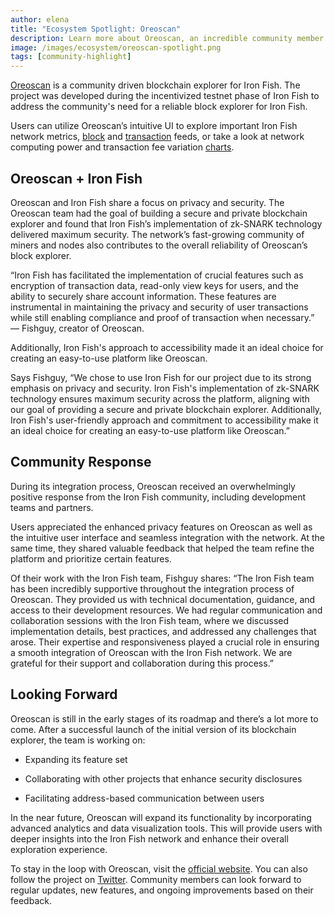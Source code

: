 ```yaml
---
author: elena
title: "Ecosystem Spotlight: Oreoscan"
description: Learn more about Oreoscan, an incredible community member who's building on the Iron Fish network
image: /images/ecosystem/oreoscan-spotlight.png
tags: [community-highlight]
---
```




[Oreoscan](https://www.oreoscan.info/en) is a community driven blockchain explorer for Iron Fish. The project was developed during the incentivized testnet phase of Iron Fish to address the community's need for a reliable block explorer for Iron Fish.

  

Users can utilize Oreoscan’s intuitive UI to explore important Iron Fish network metrics, [block](https://www.oreoscan.info/en/blocks) and [transaction](https://www.oreoscan.info/en/transactions) feeds, or take a look at network computing power and transaction fee variation [charts](https://www.oreoscan.info/en/charts).

## Oreoscan + Iron Fish

Oreoscan and Iron Fish share a focus on privacy and security. The Oreoscan team had the goal of building a secure and private blockchain explorer and found that Iron Fish’s implementation of zk-SNARK technology delivered maximum security. The network’s fast-growing community of miners and nodes also contributes to the overall reliability of Oreoscan’s block explorer.

  

“Iron Fish has facilitated the implementation of crucial features such as encryption of transaction data, read-only view keys for users, and the ability to securely share account information. These features are instrumental in maintaining the privacy and security of user transactions while still enabling compliance and proof of transaction when necessary.” — Fishguy, creator of Oreoscan.

  

Additionally, Iron Fish's approach to accessibility made it an ideal choice for creating an easy-to-use platform like Oreoscan.

  

Says Fishguy, “We chose to use Iron Fish for our project due to its strong emphasis on privacy and security. Iron Fish's implementation of zk-SNARK technology ensures maximum security across the platform, aligning with our goal of providing a secure and private blockchain explorer. Additionally, Iron Fish's user-friendly approach and commitment to accessibility make it an ideal choice for creating an easy-to-use platform like Oreoscan.”

## Community Response

During its integration process, Oreoscan received an overwhelmingly positive response from the Iron Fish community, including development teams and partners.

  

Users appreciated the enhanced privacy features on Oreoscan as well as the intuitive user interface and seamless integration with the network. At the same time, they shared valuable feedback that helped the team refine the platform and prioritize certain features.

  

Of their work with the Iron Fish team, Fishguy shares: “The Iron Fish team has been incredibly supportive throughout the integration process of Oreoscan. They provided us with technical documentation, guidance, and access to their development resources. We had regular communication and collaboration sessions with the Iron Fish team, where we discussed implementation details, best practices, and addressed any challenges that arose. Their expertise and responsiveness played a crucial role in ensuring a smooth integration of Oreoscan with the Iron Fish network. We are grateful for their support and collaboration during this process.”

## Looking Forward

Oreoscan is still in the early stages of its roadmap and there’s a lot more to come. After a successful launch of the initial version of its blockchain explorer, the team is working on:

  

-   Expanding its feature set
    
-   Collaborating with other projects that enhance security disclosures
    
-   Facilitating address-based communication between users
    


  

In the near future, Oreoscan will expand its functionality by incorporating advanced analytics and data visualization tools. This will provide users with deeper insights into the Iron Fish network and enhance their overall exploration experience.

  

To stay in the loop with Oreoscan, visit the [official website](https://www.oreoscan.info/en). You can also follow the project on [Twitter](https://twitter.com/oreoscan). Community members can look forward to regular updates, new features, and ongoing improvements based on their feedback.
